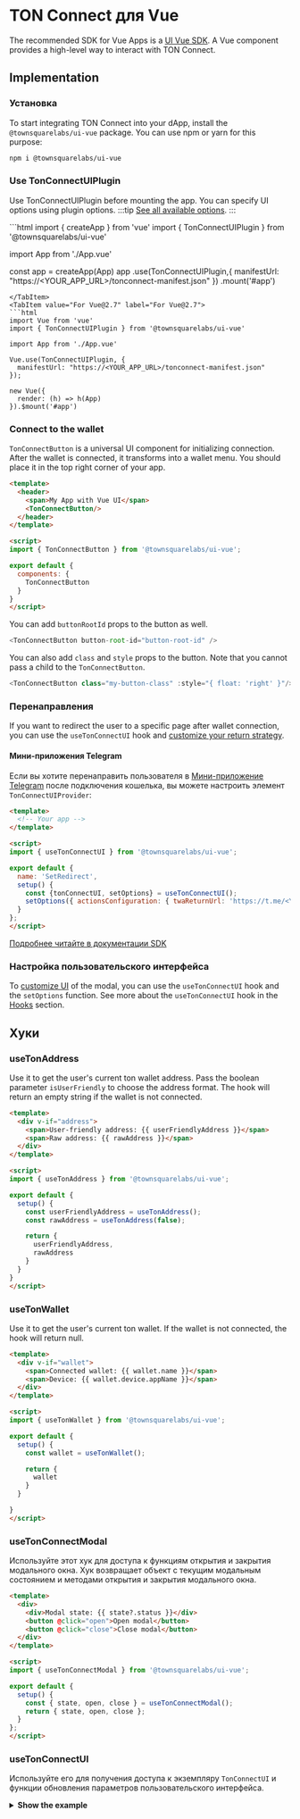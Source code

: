 
# TON Connect для Vue

The recommended SDK for Vue Apps is a [UI Vue SDK](/v3/guidelines/ton-connect/guidelines/developers#ton-connect-vue). A Vue component provides a high-level way to interact with TON Connect.

## Implementation

### Установка

To start integrating TON Connect into your dApp, install the `@townsquarelabs/ui-vue` package. You can use npm or yarn for this purpose:

```bash npm2yarn
npm i @townsquarelabs/ui-vue
```

### Use TonConnectUIPlugin

Use TonConnectUIPlugin before mounting the app. You can specify UI options using plugin options.
:::tip
[See all available options](https://github.com/TownSquareXYZ/tonconnect-ui-vue/blob/ff8cbb66aa30b7c29ac1a1f76c96ebef91700ff3/src/utils/UIProvider.ts#L9).
:::

<Tabs groupId="TonConnectUIPlugin">
  <TabItem value="For Vue@3" label="For Vue@3">
  ```html
  import { createApp } from 'vue'
  import { TonConnectUIPlugin } from '@townsquarelabs/ui-vue'

  import App from './App.vue'

  const app = createApp(App)
  app
    .use(TonConnectUIPlugin,{ manifestUrl: "https://<YOUR_APP_URL>/tonconnect-manifest.json" })
    .mount('#app')

````
</TabItem>
<TabItem value="For Vue@2.7" label="For Vue@2.7">
```html
import Vue from 'vue'
import { TonConnectUIPlugin } from '@townsquarelabs/ui-vue'

import App from './App.vue'

Vue.use(TonConnectUIPlugin, {
  manifestUrl: "https://<YOUR_APP_URL>/tonconnect-manifest.json"
});

new Vue({
  render: (h) => h(App)
}).$mount('#app')
````

</TabItem>
</Tabs>

### Connect to the wallet

`TonConnectButton` is a universal UI component for initializing connection. After the wallet is connected, it transforms into a wallet menu.
You should place it in the top right corner of your app.

```html
<template>
  <header>
    <span>My App with Vue UI</span>
    <TonConnectButton/>
  </header>
</template>

<script>
import { TonConnectButton } from '@townsquarelabs/ui-vue';

export default {
  components: {
    TonConnectButton
  }
}
</script>
```

You can add `buttonRootId` props to the button as well. 

```ts
<TonConnectButton button-root-id="button-root-id" />
```

You can also add `class` and `style` props to the button. Note that you cannot pass a child to the `TonConnectButton`.

```ts
<TonConnectButton class="my-button-class" :style="{ float: 'right' }"/>
```

### Перенаправления

If you want to redirect the user to a specific page after wallet connection, you can use the `useTonConnectUI` hook and [customize your return strategy](https://github.com/ton-connect/sdk/tree/main/packages/ui#add-the-return-strategy).

#### Мини-приложения Telegram

Если вы хотите перенаправить пользователя в [Мини-приложение Telegram](/v3/guidelines/dapps/tma/overview) после подключения кошелька, вы можете настроить элемент `TonConnectUIProvider`:

```html
<template>
  <!-- Your app -->
</template>

<script>
import { useTonConnectUI } from '@townsquarelabs/ui-vue';

export default {
  name: 'SetRedirect',
  setup() {
    const {tonConnectUI, setOptions} = useTonConnectUI();
    setOptions({ actionsConfiguration: { twaReturnUrl: 'https://t.me/<YOUR_APP_NAME>' } });
  }
};
</script>
```

[Подробнее читайте в документации SDK](https://github.com/ton-connect/sdk/tree/main/packages/ui#use-inside-twa-telegram-web-app)

### Настройка пользовательского интерфейса

To [customize UI](https://github.com/ton-connect/sdk/tree/main/packages/ui#ui-customisation) of the modal, you can use the `useTonConnectUI` hook and the `setOptions` function. See more about the `useTonConnectUI` hook in the [Hooks](#usetonconnectui) section.

## Хуки

### useTonAddress

Use it to get the user's current ton wallet address. Pass the boolean parameter `isUserFriendly` to choose the address format. The hook will return an empty string if the wallet is not connected.

```html
<template>
  <div v-if="address">
    <span>User-friendly address: {{ userFriendlyAddress }}</span>
    <span>Raw address: {{ rawAddress }}</span>
  </div>
</template>

<script>
import { useTonAddress } from '@townsquarelabs/ui-vue';

export default {
  setup() {
    const userFriendlyAddress = useTonAddress();
    const rawAddress = useTonAddress(false);

    return {
      userFriendlyAddress,
      rawAddress
    }
  }
}
</script>
```

### useTonWallet

Use it to get the user's current ton wallet. If the wallet is not connected, the hook will return null.

```html
<template>
  <div v-if="wallet">
    <span>Connected wallet: {{ wallet.name }}</span>
    <span>Device: {{ wallet.device.appName }}</span>
  </div>
</template>

<script>
import { useTonWallet } from '@townsquarelabs/ui-vue';

export default {
  setup() {
    const wallet = useTonWallet();

    return {
      wallet
    }
  }

}
</script>
```

### useTonConnectModal

Используйте этот хук для доступа к функциям открытия и закрытия модального окна. Хук возвращает объект с текущим модальным состоянием и методами открытия и закрытия модального окна.

```html
<template>
  <div>
    <div>Modal state: {{ state?.status }}</div>
    <button @click="open">Open modal</button>
    <button @click="close">Close modal</button>
  </div>
</template>

<script>
import { useTonConnectModal } from '@townsquarelabs/ui-vue';

export default {
  setup() {
    const { state, open, close } = useTonConnectModal();
    return { state, open, close };
  }
};
</script>
```

### useTonConnectUI

Используйте его для получения доступа к экземпляру `TonConnectUI` и функции обновления параметров пользовательского интерфейса.

<details>
  <summary><b>Show the example</b></summary>
```html
<template>
  <div>
    <button @click="sendTransaction">Send transaction</button>
    <div>
      <label>language</label>
      <select @change="onLanguageChange($event.target.value)">
        <option value="en">en</option>
        <option value="ru">ru</option>
        <option value="zh">zh</option>
      </select>
    </div>
  </div>
</template>

<script>
import { Locales, useTonConnectUI } from '@townsquarelabs/ui-vue';

export default {
  name: 'Settings',
  setup() {
    const {tonConnectUI, setOptions} = useTonConnectUI();

    const onLanguageChange = (lang) => {
      setOptions({ language: lang as Locales });
    };

    const myTransaction = {
      validUntil: Math.floor(Date.now() / 1000) + 60, // 60 sec
      messages: [
        {
          address: "EQBBJBB3HagsujBqVfqeDUPJ0kXjgTPLWPFFffuNXNiJL0aA",
          amount: "20000000",
          // stateInit: "base64bocblahblahblah==" // just for instance. Replace with your transaction initState or remove
        },
        {
          address: "EQDmnxDMhId6v1Ofg_h5KR5coWlFG6e86Ro3pc7Tq4CA0-Jn",
          amount: "60000000",
          // payload: "base64bocblahblahblah==" // just for instance. Replace with your transaction payload or remove
        }
      ]
    }

    const sendTransaction = () => {
      tonConnectUI.sendTransaction(myTransaction);
    };

    return { onLanguageChange, sendTransaction };
  }
};
</script>

````


</details>

or

```ts 
<script lang="ts">
import { TonConnectUI, useTonWallet, tonConnectUIKey } from "@townsquarexyz/ui-vue";
const tonConnectUI = inject<TonConnectUI | null>(tonConnectUIKey, null);
</script>
````

[Подробнее о методах экземпляра TonConnectUI](https://github.com/ton-connect/sdk/tree/main/packages/ui#send-transaction)

[See more about the `setOptions` function](https://github.com/ton-connect/sdk/tree/main/packages/ui#change-options-if-needed)

### useIsConnectionRestored

`useIsConnectionRestored` indicates the current status of the connection restoring process.
You can use it to detect when the connection restoring process is finished.

```html
<template>
  <div>
    <div v-if="!connectionRestored">Please wait...</div>
    <MainPage v-else />
  </div>
</template>

<script>
import { useIsConnectionRestored } from '@townsquarelabs/ui-vue';

export default {
  name: 'EntrypointPage',
  setup() {
    const connectionRestored = useIsConnectionRestored();
    return { connectionRestored };
  }
};
</script>
```

## Использование

Let's take a look at how to use the Vue UI SDK in practice.

### Отправка транзакций

Send Toncoins to a specific address:

```html
<template>
  <div>
    <button @click="sendTransaction">Send transaction</button>
  </div>
</template>

<script>
import { useTonConnectUI } from '@townsquarelabs/ui-vue';

export default {
  name: 'Settings',
  setup() {
    const { tonConnectUI } = useTonConnectUI();

    const myTransaction = {
      validUntil: Math.floor(Date.now() / 1000) + 60, // 60 sec
      messages: [
        {
          address: "EQBBJBB3HagsujBqVfqeDUPJ0kXjgTPLWPFFffuNXNiJL0aA",
          amount: "20000000",
          // stateInit: "base64bocblahblahblah==" // just for instance. Replace with your transaction initState or remove
        },
        {
          address: "EQDmnxDMhId6v1Ofg_h5KR5coWlFG6e86Ro3pc7Tq4CA0-Jn",
          amount: "60000000",
          // payload: "base64bocblahblahblah==" // just for instance. Replace with your transaction payload or remove
        }
      ]
    }

    const sendTransaction = () => {
      tonConnectUI.sendTransaction(myTransaction);
    };

    return { sendTransaction };
  }
};
</script>
```

### Understanding transaction status by hash

Learn the principle explained in [payment processing](/v3/guidelines/dapps/asset-processing/payments-processing#check-contracts-transactions) using the tonweb library.

### Add connect request parameters: ton_proof

:::tip
Узнайте, как подписывать и проверять сообщения: [Подписание и проверка](/v3/guidelines/ton-connect/guidelines/verifying-signed-in-users)
:::

Use the `tonConnectUI.setConnectRequestParameters` function to pass your connect request parameters.

Эта функция принимает один параметр:

#### loading

Set state to `'loading'` while waiting for your backend's response. If a user opens the connect wallet modal, he will see a loader.

```ts
import { ref } from 'vue';
import { useTonConnectUI } from '@townsquarelabs/ui-vue';

const { tonConnectUI } = useTonConnectUI();

tonConnectUI.setConnectRequestParameters({
    state: 'loading'
});
```

#### ready

Set the state to `'ready'` and define the `tonProof` value. Apply the parameters passed to the connect request using QR and a universal link.

```ts
import { ref } from 'vue';
import { useTonConnectUI } from '@townsquarelabs/ui-vue';

const { tonConnectUI } = useTonConnectUI();

tonConnectUI.setConnectRequestParameters({
    state: 'ready',
    value: {
        tonProof: '<your-proof-payload>'
    }
});
```

#### remove loading

Remove the loader if enabled via `state: 'loading'`. For example, if you received an error instead of a response from your backend. 

Connect requests will be created without any additional parameters.

```ts
import { ref } from 'vue';
import { useTonConnectUI } from '@townsquarelabs/ui-vue';

const { tonConnectUI } = useTonConnectUI();

tonConnectUI.setConnectRequestParameters(null);
```

You can call `tonConnectUI.setConnectRequestParameters` multiple times if your tonProof payload has a bounded lifetime. For instance, you can refresh connect request parameters every 10 minutes.

```ts
import { ref } from 'vue';
import { useTonConnectUI } from '@townsquarelabs/ui-vue';

const { tonConnectUI } = useTonConnectUI();

// enable ui loader
tonConnectUI.setConnectRequestParameters({ state: 'loading' });

// fetch you tonProofPayload from the backend
const tonProofPayload: string | null = await fetchTonProofPayloadFromBackend();

if (!tonProofPayload) {
    // remove loader, connect request will be without any additional parameters
    tonConnectUI.setConnectRequestParameters(null);
} else {
    // add tonProof to the connect request
    tonConnectUI.setConnectRequestParameters({
        state: "ready",
        value: { tonProof: tonProofPayload }
    });
}

```

You can find the `ton_proof` result in the `wallet` object when the wallet is connected:

```ts
import { ref, onMounted } from 'vue';
import { useTonConnectUI } from '@townsquarelabs/ui-vue';

const { tonConnectUI } = useTonConnectUI();

onMounted(() =>
    tonConnectUI.onStatusChange(wallet => {
        if (wallet.connectItems?.tonProof && 'proof' in wallet.connectItems.tonProof) {
            checkProofInYourBackend(wallet.connectItems.tonProof.proof, wallet.account);
        }
}));
```

### Wallet disconnection

Вызов для отключения кошелька:

```js
import { useTonConnectUI } from '@townsquarelabs/ui-vue';

const { tonConnectUI } = useTonConnectUI();

await tonConnectUI.disconnect();
```

## Устранение неполадок

### Анимации не работают

Если у вас возникли проблемы с анимацией, которая не работает в вашем окружении, это может быть связано с отсутствием поддержки Web Animations API. Чтобы решить эту проблему, вы можете использовать полифил `web-animations-js`.

#### Использование npm

Чтобы установить полифилл, выполните следующую команду:

```shell
npm install web-animations-js
```

Then, import the polyfill into your project:

```typescript
import 'web-animations-js';
```

#### Использование CDN

Кроме того, вы можете включить полифилл через CDN, добавив следующий тег script в свой HTML:

```html
<script src="https://www.unpkg.com/web-animations-js@latest/web-animations.min.js"></script>
```

Both methods will provide a fallback implementation of the Web Animations API and should resolve your animation issues.

## Примеры

- [Demo dApp](https://github.com/TownSquareXYZ/demo-dapp-with-vue-ui) - Example of a dApp with `@townsquarelabs/ui-vue`.

## See also

- [TON Connect for React apps](/v3/guidelines/ton-connect/frameworks/react/)
- [TON Connect for HTML/JS apps](/v3/guidelines/ton-connect/frameworks/web/)

<Feedback />
